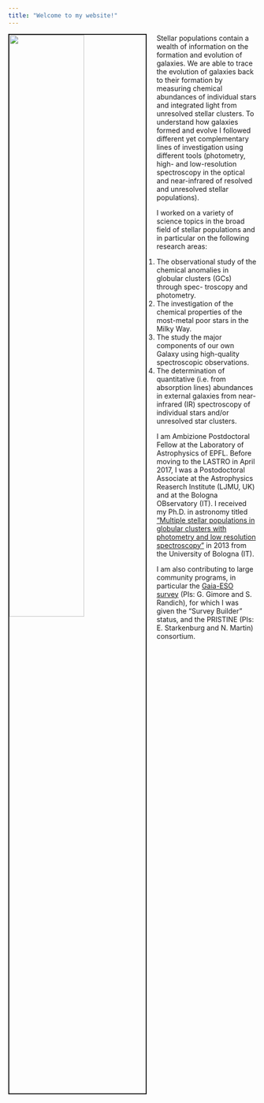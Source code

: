 ```yaml
---
title: "Welcome to my website!"
---
```


<img src="images/antennae.pdf" style="width:55%; border:2px solid; margin-right: 20px" align="left">


Stellar populations contain a wealth of information on the formation and evolution of galaxies. We are able to trace the evolution of galaxies back to their formation by measuring chemical abundances of individual stars and integrated light from unresolved stellar clusters. To understand how galaxies formed and evolve I followed different yet complementary lines of investigation using different tools (photometry, high- and low-resolution spectroscopy in the optical and near-infrared of resolved and unresolved stellar populations).

I worked on a variety of science topics in the broad field of stellar populations and in particular on the following research areas:

1. The observational study of the chemical anomalies in globular clusters (GCs) through spec- troscopy and photometry.
2. The investigation of the chemical properties of the most-metal poor stars in the Milky Way.
3. The study the major components of our own Galaxy using high-quality spectroscopic observations.
4. The determination of quantitative (i.e. from absorption lines) abundances in external galaxies from near-infrared (IR) spectroscopy of individual stars and/or unresolved star clusters.


I am Ambizione Postdoctoral Fellow at the Laboratory of Astrophysics of EPFL. Before moving to the LASTRO in April 2017, I was a Postodoctoral Associate at the Astrophysics Reaserch Institute (LJMU, UK) and at the Bologna OBservatory (IT).
I received my Ph.D. in astronomy titled ["Multiple stellar populations in globular clusters with photometry and low resolution spectroscopy"](http://amsdottorato.unibo.it/5204/) in 2013 from the University of Bologna (IT).




I am also contributing to large community programs, in particular the [Gaia-ESO survey](https://www.gaia-eso.eu) (PIs: G. Gimore and S. Randich), for which I was given the "Survey Builder" status, and the PRISTINE (PIs: E. Starkenburg and N. Martin) consortium.